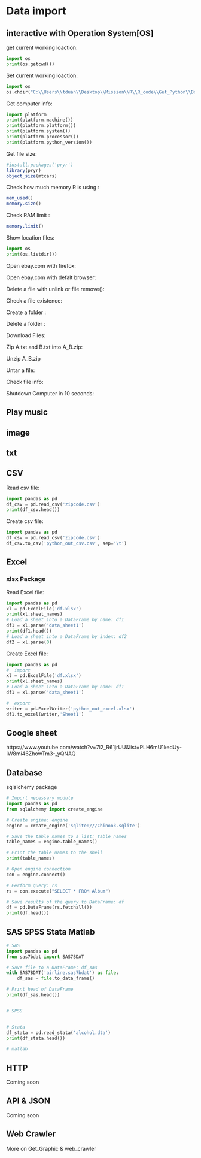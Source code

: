 # Data import

## interactive with Operation System[OS]
get current working loaction:
```python
import os 
print(os.getcwd())
```

Set current working loaction:
```python
import os
os.chdir("C:\\Users\\tduan\\Desktop\\Mission\\R\\R_code\\Get_Python\\Book")
```

Get computer info:
```python
import platform
print(platform.machine())
print(platform.platform())
print(platform.system())
print(platform.processor())
print(platform.python_version())
```

Get file size:
```r
#install.packages('pryr')
library(pryr)
object_size(mtcars)
```

Check how much memory R is using :
```r
mem_used()
memory.size()
```

Check RAM limit :
```r
memory.limit()
```

Show location files:
```python
import os
print(os.listdir())
```


Open ebay.com with firefox:


Open ebay.com with defalt browser:


Delete a file with unlink or file.remove():


Check a file existence:


Create a folder :


Delete a folder :


Download Files:


Zip A.txt and B.txt into A_B.zip:


Unzip A_B.zip



Untar a file:


Check file info:



Shutdown Computer in 10 seconds:



## Play music


## image


## txt 



## CSV
Read csv file:
```python
import pandas as pd
df_csv = pd.read_csv('zipcode.csv')
print(df_csv.head())
```

Create csv file:
```python
import pandas as pd
df_csv = pd.read_csv('zipcode.csv')
df_csv.to_csv('python_out_csv.csv', sep='\t')
```


## Excel

### xlsx Package

Read Excel file:
```python
import pandas as pd
xl = pd.ExcelFile('df.xlsx')
print(xl.sheet_names)
# Load a sheet into a DataFrame by name: df1
df1 = xl.parse('data_sheet1')
print(df1.head())
# Load a sheet into a DataFrame by index: df2
df2 = xl.parse(0)
```

Create Excel file:
```python
import pandas as pd
#  import
xl = pd.ExcelFile('df.xlsx')
print(xl.sheet_names)
# Load a sheet into a DataFrame by name: df1
df1 = xl.parse('data_sheet1')

#  export
writer = pd.ExcelWriter('python_out_excel.xlsx')
df1.to_excel(writer,'Sheet1')
```



## Google sheet
https://www.youtube.com/watch?v=7l2_R61jrUU&list=PLH6mU1kedUy-IW8mi46ZhowTm3-_yQNAQ

## Database 
sqlalchemy package
```python
# Import necessary module
import pandas as pd
from sqlalchemy import create_engine

# Create engine: engine
engine = create_engine('sqlite:///Chinook.sqlite')

# Save the table names to a list: table_names
table_names = engine.table_names()

# Print the table names to the shell
print(table_names)

# Open engine connection
con = engine.connect()

# Perform query: rs
rs = con.execute("SELECT * FROM Album")

# Save results of the query to DataFrame: df
df = pd.DataFrame(rs.fetchall())
print(df.head())
```



## SAS SPSS Stata Matlab
```python


# SAS
import pandas as pd
from sas7bdat import SAS7BDAT

# Save file to a DataFrame: df_sas
with SAS7BDAT('airline.sas7bdat') as file:
    df_sas = file.to_data_frame()

# Print head of DataFrame
print(df_sas.head())


# SPSS


# Stata
df_stata = pd.read_stata('alcohol.dta')
print(df_stata.head())

# matlab

```

## HTTP
Coming soon

## API & JSON
Coming soon

## Web Crawler
More on Get_Graphic & web_crawler




